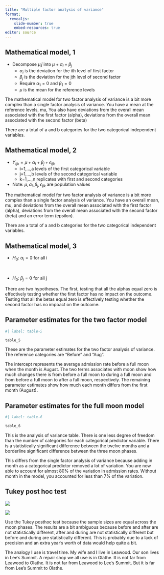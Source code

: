 ```yaml
---
title: "Multiple factor analysis of variance"
format: 
  revealjs:
    slide-number: true
    embed-resources: true
editor: source
---
```


## Mathematical model, 1

-   Decompose $\mu_ij$ into $\mu + \alpha_i + \beta_j$
    -   $\alpha_i$ is the deviation for the ith level of first factor
    -   $\beta_j$ is the deviation for the jth level of second factor
    -   Require $\alpha_1=0$ and $\beta_1=0$
    -   $\mu$ is the mean for the reference levels

::: notes
The mathematical model for two factor analysis of variance is a bit more complex than a single factor analysis of variance. You have a mean at the reference levels, mu, You also have deviations from the overall mean associated with the first factor (alpha), deviations from the overall mean associated with the second factor (beta)

There are a total of a and b categories for the two categorical independent variables.
:::

## Mathematical model, 2

-   $Y_{ijk} = \mu + \alpha_i + \beta_j +\epsilon_{ijk}$
    -   i=1,...,a levels of the first categorical variable
    -   j=1,...,b levels of the second categorical variable
    -   k=1,...,n replicates with first and second categories
-   Note: $\mu, \alpha_i, \beta_j, \epsilon_{ijk}$ are population values

::: notes
The mathematical model for two factor analysis of variance is a bit more complex than a single factor analysis of variance. You have an overall mean, mu, and deviations from the overall mean associated with the first factor (alpha), deviations from the overall mean associated with the second factor (beta) and an error term (epsilon).

There are a total of a and b categories for the two categorical independent variables.
:::

## Mathematical model, 3

-   $H_0:\ \alpha_i=0$ for all i

$\ $

-   $H_0:\ \beta_j=0$ for all j

::: notes

There are two hypotheses. The first, testing that all the alphas equal zero is effectively testing whether the first factor has no impact on the outcome. Testing that all the betas equal zero is effectively testing whether the second factor has no impoact on the outcome.

:::

## Parameter estimates for the two factor model

```r
#| label: table-5

table_5
```

::: notes
These are the parameter estimates for the two factor analysis of variance. The reference categories are "Before" and "Aug".

The intercept represents the average admission rate before a full moon when the month is August. The two terms associates with moon show how much changes there is from before a full moon to during a full moon and from before a full moon to after a full moon, respectively. The remaining parameter estimates show how much each month differs from the first month (August).
:::

## Parameter estimates for the full moon model

```r
#| label: table-6

table_6
```

::: notes
This is the analysis of variance table. There is one less degree of freedom than the number of categories for each categorical predictor variable. There is a statistically significant difference between the twelve months and a borderline significant difference between the three moon phases.

This differs from the single factor analysis of variance because adding in month as a categorical predictor removed a lot of variation. You are now able to account for almost 80% of the variation in admission rates. Without month in the model, you accounted for less than 7% of the variation.
:::

## Tukey post hoc test

![](images/full-moon-analysis-20.png)

![](images/full-moon-analysis-21.png)

::: notes
Use the Tukey posthoc test because the sample sizes are equal across the moon phases. The results are a bit ambiguous because before and after are not statistically different, after and during are not statistically different but before and during are statistically different. This is probably due to a lack of precision and an extra year's worth of data would help quite a bit.

The analogy I use is travel time. My wife and I live in Leawood. Our son lives in Lee's Summit. A repair shop we all use is in Olathe. It is not far from Leawood to Olathe. It is not far from Leawood to Lee's Summit. But it is far from Lee's Summit to Olathe.
:::

